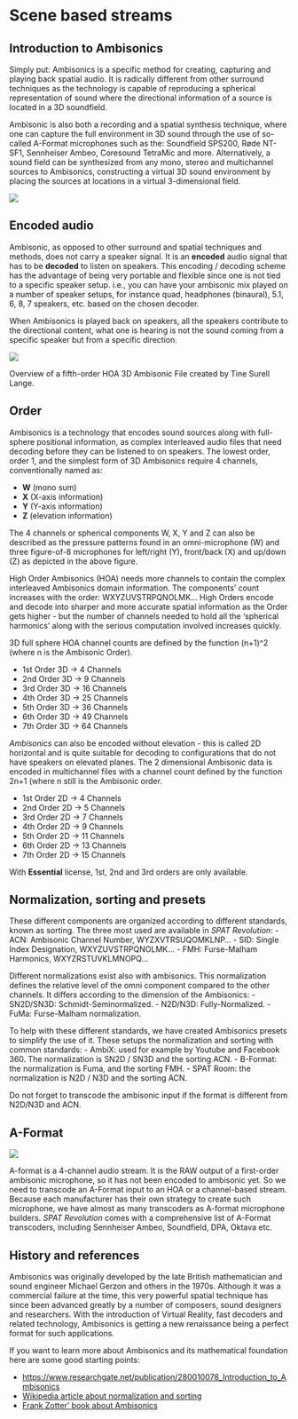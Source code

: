 # Scene based streams {#scene-based}

## Introduction to Ambisonics {#sec-scenebased-introAmbi}

Simply put: Ambisonics is a specific method for creating, capturing and playing back spatial audio. It is radically different from other surround techniques as the technology is capable of reproducing a spherical representation of sound where the directional information of a source is located in a 3D soundfield.

Ambisonic is also both a recording and a spatial synthesis technique, where one can capture the full environment in 3D sound through the use of so-called A-Format microphones such as the: Soundfield SPS200, Røde NT-SF1, Sennheiser Ambeo, Coresound TetraMic and more. Alternatively, a sound field can be synthesized from any mono, stereo and multichannel sources to Ambisonics, constructing a virtual 3D sound environment by placing the sources at locations in a virtual 3-dimensional field.

![](https://media.githubusercontent.com/media/FLUX-SE/doc_images/main/SpatR/Education/Ambisonic.png)

## Encoded audio

Ambisonic, as opposed to other surround and spatial techniques and methods, does not carry a speaker signal. It is an **encoded** audio signal that has to be **decoded** to listen on speakers. This encoding / decoding scheme has the advantage of being very portable and flexible since one is not tied to a specific speaker setup. i.e., you can have your ambisonic mix played on a number of speaker setups, for instance quad, headphones (binaural), 5.1, 6, 8, 7 speakers, etc. based on the chosen decoder.

When Ambisonics is played back on speakers, all the speakers contribute to the directional content, what one is hearing is not the sound coming from a specific speaker but from a specific direction.

![](https://media.githubusercontent.com/media/FLUX-SE/doc_images/main/SpatR/ThirdParty/ReaperHOA3DTrack.jpg)

:::{.callout-note}
Overview of a fifth-order HOA 3D Ambisonic File created by Tine Surell Lange.
:::

## Order

Ambisonics is a technology that encodes sound sources along with full-sphere positional information, as complex interleaved audio files that need decoding before they can be listened to on speakers. The lowest order, order 1, and the simplest form of 3D Ambisonics require 4 channels, conventionally named as:

- **W** (mono sum)
- **X** (X-axis information)
- **Y** (Y-axis information)
- **Z** (elevation information)

The 4 channels or spherical components W, X, Y and Z can also be described as the pressure patterns found in an omni-microphone (W) and three figure-of-8 microphones for left/right (Y), front/back (X) and up/down (Z) as depicted in the above figure.

High Order Ambisonics (HOA) needs more channels to contain the complex interleaved Ambisonics domain information. The components' count increases with the order: WXYZUVSTRPQNOLMK... High Orders encode and decode into sharper and more accurate spatial information as the Order gets higher - but the number of channels needed to hold all the 'spherical harmonics' along with the serious computation involved increases quickly.

3D full sphere HOA channel counts are defined by the function (n+1)^2 (where n is the Ambisonic Order).

- 1st Order 3D -> 4 Channels
- 2nd Order 3D -> 9 Channels
- 3rd Order 3D -> 16 Channels
- 4th Order 3D -> 25 Channels
- 5th Order 3D -> 36 Channels
- 6th Order 3D -> 49 Channels
- 7th Order 3D -> 64 Channels

_Ambisonics_ can also be encoded without elevation - this is called 2D horizontal and is quite suitable for decoding to configurations that do not have speakers on elevated planes. The 2 dimensional Ambisonic data is encoded in multichannel files with a channel count defined by the function 2n+1 (where n still is the Ambisonic order.

- 1st Order 2D -> 4 Channels
- 2nd Order 2D -> 5 Channels
- 3rd Order 2D -> 7 Channels
- 4th Order 2D -> 9 Channels
- 5th Order 2D -> 11 Channels
- 6th Order 2D -> 13 Channels
- 7th Order 2D -> 15 Channels

:::{.callout-warning}
 With **Essential** license, 1st, 2nd and 3rd orders are only available.
:::

## Normalization, sorting and presets

These different components are organized according to different standards, known as sorting. The three most used are available in _SPAT Revolution_:
- ACN: Ambisonic Channel Number, WYZXVTRSUQOMKLNP...
- SID: Single Index Designation, WXYZUVSTRPQNOLMK...
- FMH: Furse-Malham Harmonics, WXYZRSTUVKLMNOPQ...

Different normalizations exist also with ambisonics. This normalization defines the relative level of the omni component compared to the other channels. It differs according to the dimension of the Ambisonics:
- SN2D/SN3D: Schmidt-Seminormalized.
- N2D/N3D: Fully-Normalized.
- FuMa: Furse-Malham normalization.

To help with these different standards, we have created Ambisonics presets to simplify the use of it. These setups the normalization and sorting with common standards:
- AmbiX: used for example by Youtube and Facebook 360. The normalization is SN2D / SN3D and the sorting ACN.
- B-Format: the normalization is Fuma, and the sorting FMH.
- SPAT Room: the normalization is N2D / N3D and the sorting ACN.

:::{.callout-warning}
 Do not forget to transcode the ambisonic input if the format is different from N2D/N3D and ACN.
:::

## A-Format

![](https://media.githubusercontent.com/media/FLUX-SE/doc_images/main/SpatR/Setup/InputInspectorAFormat.png)

A-format is a 4-channel audio stream. It is the RAW output of a first-order ambisonic microphone, so it has not been encoded to ambisonic yet. So we need to transcode an A-Format input to an HOA or a channel-based stream. Because each manufacturer has their own strategy to create such microphone, we have almost as many transcoders as A-format microphone builders. _SPAT Revolution_ comes with a comprehensive list of A-Format transcoders, including Sennheiser Ambeo, Soundfield, DPA, Oktava etc.


## History and references

Ambisonics was originally developed by the late British mathematician and sound engineer Michael Gerzon and others in the 1970s. Although it was a commercial failure at the time, this very powerful spatial technique has since been advanced greatly by a number of composers, sound designers and researchers. With the introduction of Virtual Reality, fast decoders and related technology, Ambisonics is getting a new renaissance being a perfect format for such applications.

If you want to learn more about Ambisonics and its mathematical foundation here are some good starting points:

- [https://www.researchgate.net/publication/280010078_Introduction_to_Ambisonics](https://www.researchgate.net/publication/280010078_Introduction_to_Ambisonics)
- [Wikipedia article about normalization and sorting](https://en.wikipedia.org/wiki/Ambisonic_data_exchange_formats)
- [Frank Zotter' book about Ambisonics](https://link.springer.com/book/10.1007/978-3-030-17207-7)
<!--[http://flo.mur.at/writings/HOA-intro.pdf](http://flo.mur.at/writings/HOA-intro.pdf)

-->
